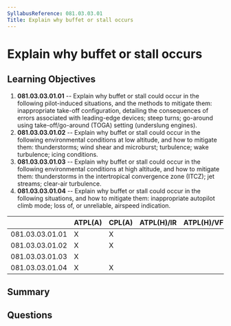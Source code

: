 ```yaml
---
SyllabusReference: 081.03.03.01
Title: Explain why buffet or stall occurs
---
```


# Explain why buffet or stall occurs

## Learning Objectives

1. **081.03.03.01.01** -- Explain why buffet or stall could occur in the following
   pilot-induced situations, and the methods to mitigate them: inappropriate
   take-off configuration, detailing the consequences of errors associated with
   leading-edge devices; steep turns; go-around using take-off/go-around (TOGA)
   setting (underslung engines).
2. **081.03.03.01.02** -- Explain why buffet or stall could occur in the following
   environmental conditions at low altitude, and how to mitigate them:
   thunderstorms; wind shear and microburst; turbulence; wake turbulence; icing
   conditions.
3. **081.03.03.01.03** -- Explain why buffet or stall could occur in the following
   environmental conditions at high altitude, and how to mitigate them:
   thunderstorms in the intertropical convergence zone (ITCZ); jet streams;
   clear-air turbulence.
4. **081.03.03.01.04** -- Explain why buffet or stall could occur in the following
   situations, and how to mitigate them: inappropriate autopilot climb mode;
   loss of, or unreliable, airspeed indication.

|                 | ATPL(A) | CPL(A) | ATPL(H)/IR | ATPL(H)/VFR | CPL(H) | IR  | CBIR(A) |
| --------------- | ------- | ------ | ---------- | ----------- | ------ | --- | ------- |
| 081.03.03.01.01 | X       | X      |            |             |        |     |         |
| 081.03.03.01.02 | X       | X      |            |             |        |     |         |
| 081.03.03.01.03 | X       |        |            |             |        |     |         |
| 081.03.03.01.04 | X       | X      |            |             |        |     |         |

## Summary

## Questions
